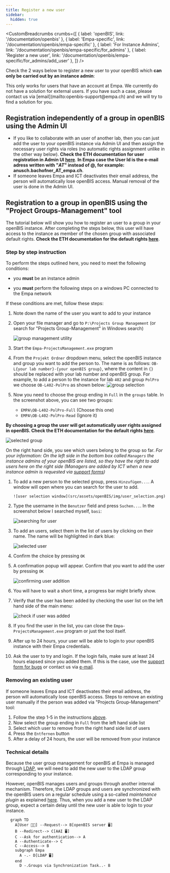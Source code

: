---
title: Register a new user
sidebar:
  hidden: true
---


<CustomBreadcrumbs
  crumbs={[
    { label: 'openBIS', link: '/documentation/openbis' },
    { label: 'Empa-specific', link: '/documentation/openbis/empa-specific' },
    { label: 'For Instance Admins', link: '/documentation/openbis/empa-specific/for_admins' },
    { label: 'Register a new user', link: '/documentation/openbis/empa-specific/for_admins/add_user' },
  ]}
/>

Check the 2 ways below to register a new user to your openBIS which **can only be carried out by an instance admin**:

<Aside type="note">
  This only works for users that have an account at Empa. We currently do not have a solution for external users. If you have such a case, please contact us via [email](mailto:openbis-support@empa.ch) and we will try to find a solution for you.
</Aside>

## Registration independently of a group in openBIS using the Admin UI

- If you like to collaborate with an user of another lab, then you can just add the user to your openBIS instance via Admin UI and then assign the necessary user rights via roles (no automatic rights assignment unlike in the other way below). **Check the ETH documentation for user registration in Admin UI [here](https://openbis.readthedocs.io/en/latest/user-documentation/general-admin-users/admins-documentation/user-registration.html#register-users-from-the-admin-ui)**.
  **In Empa case the User Id is the e-mail adress written with "_AT_" instead of @, for example: anusch.bachofner_AT_empa.ch**.
- If someone leaves Empa and ICT deactivates their email address, the person will automatically lose openBIS access. Manual removal of the user is done in the Admin UI.

## Registration to a group in openBIS using the "Project Groups-Management" tool

The tutorial below will show you how to register an user to a group in your openBIS instance.
After completing the steps below, this user will have access to the instance as member of the chosen group with associated default rights.
**Check the ETH documentation for the default rights [here](https://openbis.readthedocs.io/en/latest/user-documentation/general-admin-users/admins-documentation/user-registration.html#default-roles-assigned-in-eln)**.

### Step by step instruction

To perform the steps outlined here, you need to meet the following conditions:

- you **must** be an instance admin

- you **must** perform the following steps on a windows PC connected to the Empa network

If these conditions are met, follow these steps:

1. Note down the name of the user you want to add to your instance
1. Open your file manager and go to `P:\Projects Group Management` (or search for "Projects Group-Management" in Windows search)

   ![group management utility](src/assets/openBIS/img/group_management.png)

1. Start the `Empa-ProjectsManagement.exe` program
1. From the `Projekt Ordner` dropdown menu, select the openBIS instance and group you want to add the person to. The name is as follows:
   `OB-L{your lab number}-{your openBIS group}`, where the content in `{}` should be replaced with your lab number and openBIS group.
   For example, to add a person to the instance for lab `402` and group `PolPro` we choose `OB-L402-PolPro` as shown below:
   ![group selection](src/assets/openBIS/img/group_selection.png)

1. Now you need to choose the group ending in `Full` in the `groups` table. In the screenshot above, you can see two groups:

   - `EMPA\OB-L402-PolPro-Full` (Choose this one)
   - `EMPA\OB-L402-PolPro-Read` (Ignore it)

  **By choosing a group the user will get automatically user rights assigned in openBIS. Check the ETH documentation for the default rights [here](https://openbis.readthedocs.io/en/latest/user-documentation/general-admin-users/admins-documentation/user-registration.html#default-roles-assigned-in-eln)**.

  ![selected group](src/assets/openBIS/img/selected_group.png)

  On the right hand side, you see which users belong to the group so far.
  _For your information: On the left side in the bottom box called `Managers` the instance admins of your openBIS are listed, so they have the right to add users here on the right side (Managers are added by ICT when a new instance admin is requested via [support forms](../../Support.md))_

1.  To add a new person to the selected group, press `Hinzufügen...`.
    A window will open where you can search for the user to add.

        ![user selection window](src/assets/openBIS/img/user_selection.png)

1.  Type the username in the `Benutzer` field and press `Suchen...`. In the screenshot below I searched myself, `basi`:

    ![searching for user](src/assets/openBIS/img/user_search.png)

1.  To add an users, select them in the list of users by clicking on their name. The name will be highlighted in dark blue:

    ![selected user](src/assets/openBIS/img/selected_user.png)

1.  Confirm the choice by pressing `OK`

1.  A confirmation popup will appear. Confirm that you want to add the user by pressing `OK`

    ![confirming user addition](src/assets/openBIS/img/confirm_adding_user.png)

1.  You will have to wait a short time, a progress bar might briefly show.

1.  Verify that the user has been added by checking the user list on the left hand side of the main menu:

    ![check if user was added](src/assets/openBIS/img/check_user_added.png)

1.  If you find the user in the list, you can close the `Empa-ProjectsManagement.exe` program or just the tool itself.

1.  After up to 24 hours, your user will be able to login to your openBIS instance with their Empa credentials.

1. Ask the user to try and login. If the login fails, make sure at least 24 hours elapsed since you added them. If this is the case, use the [support form for bugs](../../Support.md) or contact us via [e-mail](mailto:openbis-support@empa.ch).

### Removing an existing user

If someone leaves Empa and ICT deactivates their email address, the person will automatically lose openBIS access.
Steps to remove an existing user manually if the person was added via "Projects Group-Management" tool:

1. Follow the step 1-5 in the instructions [above](#step-by-step-instruction).
1. Now select the group ending in `Full` from the left hand side list
1. Select which user to remove from the right hand side list of users
1. Press the `Entfernen` button
1. After a delay of 24 hours, the user will be removed from your instance

### Technical details

Because the user group management for openBIS at Empa is managed through [LDAP](https://en.wikipedia.org/wiki/Lightweight_Directory_Access_Protocol), we will need to add the new user to the LDAP group corresponding to your instance.

However, openBIS manages users and groups through another internal mechanism. Therefore, the LDAP groups and users are synchronized with the openBIS users on a regular schedule using a so-called _maintenance plugin_ as explained [here](https://unlimited.ethz.ch/display/openBISDoc2010/User+Group+Management+for+Multi-groups+openBIS+Instances#UserGroupManagementforMultigroupsopenBISInstances-ContentoftheReportFilesentbyUsageReportingTask). Thus, when you add a new user to the LDAP group, expect a certain delay until the new user is able to login to your instance.

```mermaid
  graph TD
    A[User 👨‍💻] --Request--> B[openBIS server 🖥️]
    B --Redirect--> C[AAI 🖥️]
    C --Ask for authentication--> A
    A --Authenticate--> C
    C --Access--> B
    subgraph Empa
      A -.- D[LDAP 🖥️]
    end
      D -.Groups via Synchronization Task..- B
```

